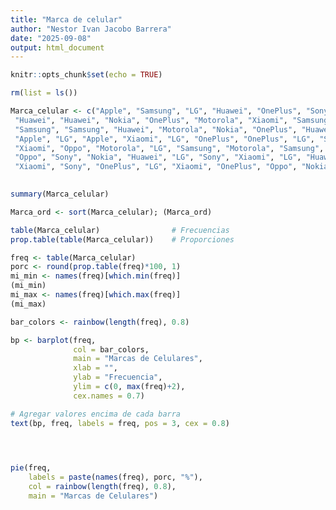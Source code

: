 ---
title: "Marca de celular"
author: "Nestor Ivan Jacobo Barrera"
date: "2025-09-08"
output: html_document
---

```{r setup, include=FALSE}
knitr::opts_chunk$set(echo = TRUE)
```

```{r, echo=FALSE}
rm(list = ls())

```

```{r}
Marca_celular <- c("Apple", "Samsung", "LG", "Huawei", "OnePlus", "Sony", "Apple", "Samsung",
 "Huawei", "Huawei", "Nokia", "OnePlus", "Motorola", "Xiaomi", "Samsung", "Apple", "Apple", "Motorola",
 "Samsung", "Samsung", "Huawei", "Motorola", "Nokia", "OnePlus", "Huawei", "Huawei",
 "Apple", "LG", "Apple", "Xiaomi", "LG", "OnePlus", "OnePlus", "LG", "Sony", "Samsung", "Apple",
 "Xiaomi", "Oppo", "Motorola", "LG", "Samsung", "Motorola", "Samsung", "Nokia", "OnePlus", "OnePlus",
 "Oppo", "Sony", "Nokia", "Huawei", "LG", "Sony", "Xiaomi", "LG", "Huawei", "LG", "Nokia",
 "Xiaomi", "Sony", "OnePlus", "LG", "Xiaomi", "OnePlus", "Oppo", "Nokia", "Huawei", "Xiaomi", "Oppo", "Oppo")
               
```

```{r}
summary(Marca_celular)

```

```{r}
Marca_ord <- sort(Marca_celular); (Marca_ord)
```

```{r}
table(Marca_celular)                # Frecuencias
prop.table(table(Marca_celular))    # Proporciones
```

```{r}
freq <- table(Marca_celular)
porc <- round(prop.table(freq)*100, 1)
mi_min <- names(freq)[which.min(freq)] 
(mi_min)
mi_max <- names(freq)[which.max(freq)] 
(mi_max)

```

```{r}
bar_colors <- rainbow(length(freq), 0.8)

bp <- barplot(freq,
              col = bar_colors,
              main = "Marcas de Celulares",
              xlab = "",
              ylab = "Frecuencia",
              ylim = c(0, max(freq)+2),
              cex.names = 0.7)

# Agregar valores encima de cada barra
text(bp, freq, labels = freq, pos = 3, cex = 0.8)


      
```

```{r}
pie(freq,
    labels = paste(names(freq), porc, "%"),
    col = rainbow(length(freq), 0.8),
    main = "Marcas de Celulares")
```